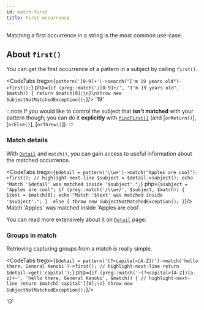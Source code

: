 ```yaml
---
id: match-first
title: First occurrence
---
```



Matching a first occurrence in a string is the most common use-case.

## About `first()`

You can get the first occurrence of a pattern in a subject by calling `first()`.

<CodeTabs
    tregx={`pattern('[0-9]+')->search("I'm 19 years old")->first();`}
    php={`if (preg::match('/[0-9]+/', "I'm 19 years old", $match)) {
    return $match[0];\n}\nthrow new SubjectNotMatchedException();`}/>
<Result>'19'</Result>

:::note
If you would like to control the subject that **isn't matched** with your pattern though;
you can do it **explicitly** with [`findFirst()`](#findfirst) (and [`orReturn()`], [`orElse()`], [`orThrow()`]).
:::

### Match details

With [`Detail`] and `match()`, you can gain access to useful information about the matched occurrence.

<CodeTabs
tregx={`$detail = pattern('\\w+')->match("Apples are cool")->first();
// highlight-next-line
$subject = $detail->subject();
echo "Match '$detail' was matched inside '$subject'.";`}
    php={`$subject = "Apples are cool";
if (preg::match('/\\w+/', $subject, $match)) {
    $text = $match[0];
    echo "Match '$text' was matched inside '$subject'.";
} 
else {
    throw new SubjectNotMatchedException();
}`}/>
<Result text>Match 'Apples' was matched inside 'Apples are cool'.</Result>

You can read more extensively about it on [`Detail`] page.

### Groups in match

Retrieving capturing groups from a match is really simple.

<CodeTabs
    tregx={`$detail = pattern('(?<capital>[A-Z])')->match('hello there, General Kenobi')->first();
// highlight-next-line
return $detail->get('capital');`}
    php={`if (preg::match('~(?<capital>[A-Z])[a-z]+~', 'hello there, General Kenobi', $match)) {
    // highlight-next-line
    return $match['capital'][0];\n}
throw new SubjectNotMatchedException();`}/>

<Result>'G'</Result>

[`Detail`]: match-details.md
